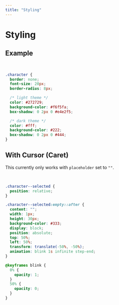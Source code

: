 ```yaml
---
title: "Styling"
---
```



# Styling

<Section markdown={Readme} type="h3" name="Custom Styling" removeHeading />

## Example

<br />
<VerificationInput
  length={5}
  classNames={{
    character: "character",
  }}
/>

```css
.character {
  border: none;
  font-size: 20px;
  border-radius: 8px;

  /* light theme */
  color: #272729;
  background-color: #f6f5fa;
  box-shadow: 0 2px 0 #e4e2f5;

  /* dark theme */
  color: #fff;
  background-color: #222;
  box-shadow: 0 2px 0 #444;
}
```

## With Cursor (Caret)

<Callout>This currently only works with `placeholder` set to `""`.</Callout>

<br />
<VerificationInput
  placeholder=""
  classNames={{
    character: "cursor_character",
    characterSelected: "cursor_character--selected",
  }}
/>

```css
.character--selected {
  position: relative;
}

.character--selected:empty::after {
  content: "";
  width: 1px;
  height: 30px;
  background-color: #333;
  display: block;
  position: absolute;
  top: 50%;
  left: 50%;
  transform: translate(-50%, -50%);
  animation: blink 1s infinite step-end;
}

@keyframes blink {
  0% {
    opacity: 1;
  }
  50% {
    opacity: 0;
  }
}
```
